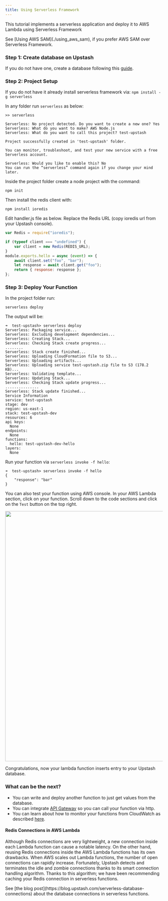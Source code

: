 ```yaml
---
title: Using Serverless Framework
---
```


This tutorial implements a serverless application and deploy it to AWS Lambda
using Serverless Framework

<Note>
    See [Using AWS SAM](./using_aws_sam), if you prefer AWS SAM over Serverless
    Framework.
</Note>

### Step 1: Create database on Upstash

If you do not have one, create a database following this
[guide](../overall/getstarted).

### Step 2: Project Setup

If you do not have it already install serverless framework via:
`npm install -g serverless`

In any folder run `serverless` as below:

```text
>> serverless

Serverless: No project detected. Do you want to create a new one? Yes
Serverless: What do you want to make? AWS Node.js
Serverless: What do you want to call this project? test-upstash

Project successfully created in 'test-upstash' folder.

You can monitor, troubleshoot, and test your new service with a free Serverless account.

Serverless: Would you like to enable this? No
You can run the “serverless” command again if you change your mind later.
```

Inside the project folder create a node project with the command:

```
npm init
```

Then install the redis client with:

```
npm install ioredis
```

Edit handler.js file as below. Replace the Redis URL (copy ioredis url from your
Upstash console).

```javascript
var Redis = require("ioredis");

if (typeof client === "undefined") {
    var client = new Redis(REDIS_URL);
}
module.exports.hello = async (event) => {
    await client.set("foo", "bar");
    let response = await client.get("foo");
    return { response: response };
};
```

<Snippet file="redis/ioredisnote.mdx" />

### Step 3: Deploy Your Function

In the project folder run:

```
serverless deploy
```

The output will be:

```shell
➜  test-upstash> serverless deploy
Serverless: Packaging service...
Serverless: Excluding development dependencies...
Serverless: Creating Stack...
Serverless: Checking Stack create progress...
........
Serverless: Stack create finished...
Serverless: Uploading CloudFormation file to S3...
Serverless: Uploading artifacts...
Serverless: Uploading service test-upstash.zip file to S3 (178.2 KB)...
Serverless: Validating template...
Serverless: Updating Stack...
Serverless: Checking Stack update progress...
...............
Serverless: Stack update finished...
Service Information
service: test-upstash
stage: dev
region: us-east-1
stack: test-upstash-dev
resources: 6
api keys:
  None
endpoints:
  None
functions:
  hello: test-upstash-dev-hello
layers:
  None
```

Run your function via `serverless invoke -f hello`:

```shell
➜  test-upstash> serverless invoke -f hello
{
    "response": "bar"
}
```

You can also test your function using AWS console. In your AWS Lambda section,
click on your function. Scroll down to the code sections and click on the `Test`
button on the top right.

<Frame>
    <img src="/img/awslambda/success2.png" width="800" />
</Frame>

Congratulations, now your lambda function inserts entry to your Upstash
database.

### What can be the next?

-   You can write and deploy another function to just get values from the
    database.
-   You can integrate
    [API Gateway](https://docs.aws.amazon.com/apigateway/latest/developerguide/api-gateway-create-api-as-simple-proxy-for-lambda.html)
    so you can call your function via http.
-   You can learn about how to monitor your functions from CloudWatch as described
    [here](https://docs.aws.amazon.com/lambda/latest/dg//monitoring-functions-logs.html).

#### Redis Connections in AWS Lambda

Although Redis connections are very lightweight, a new connection inside each
Lambda function can cause a notable latency. On the other hand, reusing Redis
connections inside the AWS Lambda functions has its own drawbacks. When AWS
scales out Lambda functions, the number of open connections can rapidly
increase. Fortunately, Upstash detects and terminates the idle and zombie
connections thanks to its smart connection handling algorithm. Thanks to this
algorithm; we have been recommending caching your Redis connection in serverless
functions.

<Info>
    See [the blog
    post](https://blog.upstash.com/serverless-database-connections) about the
    database connections in serverless functions.
</Info>
